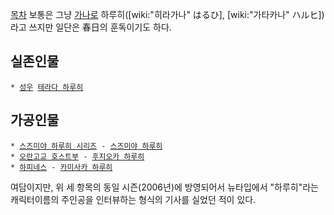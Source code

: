 [[목차]]
보통은 그냥 [[가나]]로 하루히([wiki:"히라가나" はるひ], [wiki:"가타카나" ハルヒ])라고 쓰지만 일단은 春日의 훈독이기도 하다.
== 실존인물 ==
 * [[성우]] [[테라다 하루히]] 

== 가공인물 ==
 * [[스즈미야 하루히 시리즈]] - [[스즈미야 하루히]] 
 * [[오란고교 호스트부]] - [[후지오카 하루히]]
 * [[하피네스]] - [[카미사카 하루히]] 

여담이지만, 위 세 항목의 동일 시즌(2006년)에 방영되어서 뉴타입에서 "하루히"라는 캐릭터이름의 주인공을 인터뷰하는 형식의 기사를 실었던 적이 있다.
